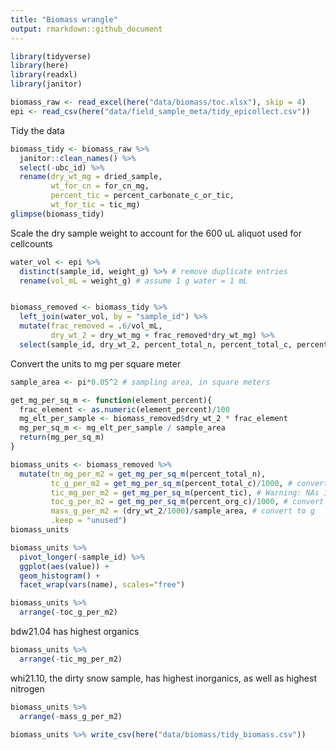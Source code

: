 ```yaml
---
title: "Biomass wrangle"
output: rmarkdown::github_document
---
```


```r
library(tidyverse)
library(here)
library(readxl)
library(janitor)
```

```r
biomass_raw <- read_excel(here("data/biomass/toc.xlsx"), skip = 4)
epi <- read_csv(here("data/field_sample_meta/tidy_epicollect.csv"))
```

Tidy the data
```r
biomass_tidy <- biomass_raw %>% 
  janitor::clean_names() %>% 
  select(-ubc_id) %>% 
  rename(dry_wt_mg = dried_sample,
         wt_for_cn = for_cn_mg, 
         percent_tic = percent_carbonate_c_or_tic,
         wt_for_tic = tic_mg)
glimpse(biomass_tidy)
```


Scale the dry sample weight to account for the 600 uL aliquot used for cellcounts

```r
water_vol <- epi %>% 
  distinct(sample_id, weight_g) %>% # remove duplicate entries
  rename(vol_mL = weight_g) # assume 1 g water = 1 mL


biomass_removed <- biomass_tidy %>% 
  left_join(water_vol, by = "sample_id") %>% 
  mutate(frac_removed = .6/vol_mL,
         dry_wt_2 = dry_wt_mg + frac_removed*dry_wt_mg) %>% 
  select(sample_id, dry_wt_2, percent_total_n, percent_total_c, percent_tic, percent_org_c)
```



Convert the units to mg per square meter
```r
sample_area <- pi*0.05^2 # sampling area, in square meters

get_mg_per_sq_m <- function(element_percent){
  frac_element <- as.numeric(element_percent)/100
  mg_elt_per_sample <- biomass_removed$dry_wt_2 * frac_element
  mg_per_sq_m <- mg_elt_per_sample / sample_area 
  return(mg_per_sq_m)
}

biomass_units <- biomass_removed %>% 
  mutate(tn_mg_per_m2 = get_mg_per_sq_m(percent_total_n), 
         tc_g_per_m2 = get_mg_per_sq_m(percent_total_c)/1000, # convert to g
         tic_mg_per_m2 = get_mg_per_sq_m(percent_tic), # Warning: NAs introduced by coercion
         toc_g_per_m2 = get_mg_per_sq_m(percent_org_c)/1000, # convert to g
         mass_g_per_m2 = (dry_wt_2/1000)/sample_area, # convert to g
         .keep = "unused")
biomass_units

```



```r
biomass_units %>% 
  pivot_longer(-sample_id) %>% 
  ggplot(aes(value)) +
  geom_histogram() +
  facet_wrap(vars(name), scales="free")
```
```r
biomass_units %>% 
  arrange(-toc_g_per_m2)
```
bdw21.04 has highest organics

```r
biomass_units %>% 
  arrange(-tic_mg_per_m2)
```
whi21.10, the dirty snow sample, has highest inorganics, as well as highest nitrogen

```r
biomass_units %>% 
  arrange(-mass_g_per_m2)
```


```r
biomass_units %>% write_csv(here("data/biomass/tidy_biomass.csv"))
```

